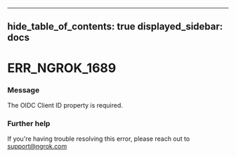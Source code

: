 

---
hide_table_of_contents: true
displayed_sidebar: docs
---


# ERR_NGROK_1689

### Message
The OIDC Client ID property is required.

<ErrorDetails />



### Further help
If you're having trouble resolving this error, please reach out to [support@ngrok.com](mailto:support@ngrok.com?subject=Help%20with%20ERR_NGROK_1689)

